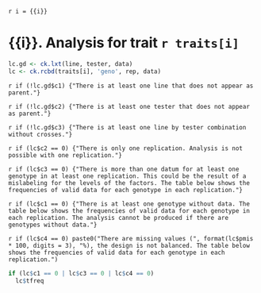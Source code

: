 `r i = {{i}}`

# {{i}}. Analysis for trait `r traits[i]`

```r
lc.gd <- ck.lxt(line, tester, data)
lc <- ck.rcbd(traits[i], 'geno', rep, data)
```

`r if (!lc.gd$c1) {"There is at least one line that does not appear as parent."}`

`r if (!lc.gd$c2) {"There is at least one tester that does not appear as parent."}`

`r if (!lc.gd$c3) {"There is at least one line by tester combination without crosses."}`

`r if (lc$c2 == 0) {"There is only one replication. Analysis is not possible with one replication."}`

`r if (lc$c3 == 0) {"There is more than one datum for at least one genotype in at least one replication. This could be the result of a mislabeling for the levels of the factors. The table below shows the frequencies of valid data for each genotype in each replication."}`

`r if (lc$c1 == 0) {"There is at least one genotype without data. The table below shows the frequencies of valid data for each genotype in each replication. The analysis cannot be produced if there are genotypes without data."}`

`r if (lc$c4 == 0) paste0("There are missing values (", format(lc$pmis * 100, digits = 3), "%), the design is not balanced. The table below shows the frequencies of valid data for each genotype in each replication.")`

```r
if (lc$c1 == 0 | lc$c3 == 0 | lc$c4 == 0)
  lc$tfreq
```
